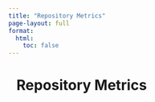 ```yaml
---
title: "Repository Metrics"
page-layout: full
format:
  html:
    toc: false
---
```



<div id="metrics-root" style="max-width:1100px;margin:0 auto;padding:0 1rem 3rem 1rem;">
  <h1 style="margin-bottom:0.5rem;">Repository Metrics</h1>
</div>

<script>
(async () => {
  const JSON_URL = "__METRICS_JSON_URL__";
  const root = document.getElementById("metrics-root");

  const METRICS = [
    ["number_of_wsis","Whole-slide images"],["number_of_images","Images"],
    ["number_of_datasets","Datasets"],["cases_uploaded","Cases uploaded"],
    ["biological_beings","Biological beings"],["specimens_uploaded","Specimens uploaded"],
    ["blocks_uploaded","Blocks uploaded"],["number_of_stainings","Stainings"],
    ["observations_uploaded","Observations uploaded"],["annotation_files","Annotation files"],
    ["annotations_uploaded","Annotations uploaded"]
  ];
  const fmt = n => new Intl.NumberFormat(navigator.language||"en-US").format(n);

  const header = (genAt, err) => {
    const t = new Date(genAt || NaN);
    const msg = err ? `<span style="color:#7f1d1d">${err}</span>`
                    : `Last updated: ${isNaN(t) ? "—" : t.toLocaleString()}`;
    return `<div style="opacity:.75;font-size:.9rem;margin:.5rem 0 1rem">${msg}</div>`;
  };

  const cards = (metrics) => {
    const by = new Map((metrics||[]).map(m => [m.name, Number(m.value)]));
    const items = METRICS.map(([k,label])=>{
      const v = by.has(k) && Number.isFinite(by.get(k)) ? fmt(by.get(k)) : "—";
      return `<div style="border:1px solid #e5e7eb;border-radius:14px;padding:18px;box-shadow:0 1px 2px rgba(0,0,0,.04)">
        <div style="font-weight:700;font-size:1.6rem;line-height:1.1">${v}</div>
        <div style="color:#64748b;margin-top:6px;font-size:.95rem">${label}</div>
      </div>`;
    }).join("");
    return `<div style="display:grid;gap:16px;grid-template-columns:repeat(auto-fill,minmax(220px,1fr))">${items}</div>`;
  };

  try {
    const r = await fetch(JSON_URL, { cache: "no-store" });
    if (!r.ok) throw new Error(`HTTP ${r.status}`);
    const raw = await r.json();
    const g = raw?.globalMetrics || raw || {};
    root.innerHTML = header(g.generated_at, null) + cards(g.metrics);
  } catch (e) {
    root.innerHTML = header(null, `Unable to load metrics (${e.message||e}).`) + cards(null);
  }
})();
</script>
